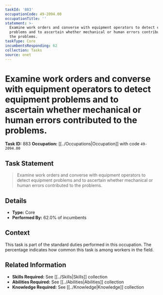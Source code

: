 ```yaml
---
taskId: '883'
occupationCode: 49-2094.00
occupationTitle: ''
statement: >-
  Examine work orders and converse with equipment operators to detect equipment
  problems and to ascertain whether mechanical or human errors contributed to
  the problems.
taskType: Core
incumbentsResponding: 62
collection: Tasks
source: onet
---
```

# Examine work orders and converse with equipment operators to detect equipment problems and to ascertain whether mechanical or human errors contributed to the problems.

**Task ID:** 883
**Occupation:** [[../Occupations|Occupation]] with code `49-2094.00`

## Task Statement

> Examine work orders and converse with equipment operators to detect equipment problems and to ascertain whether mechanical or human errors contributed to the problems.

## Details

- **Type:** Core
- **Performed By:** 62.0% of incumbents

## Context

This task is part of the standard duties performed in this occupation. The percentage indicates how common this task is among workers in the field.

## Related Information

- **Skills Required:** See [[../Skills|Skills]] collection
- **Abilities Required:** See [[../Abilities|Abilities]] collection
- **Knowledge Required:** See [[../Knowledge|Knowledge]] collection
